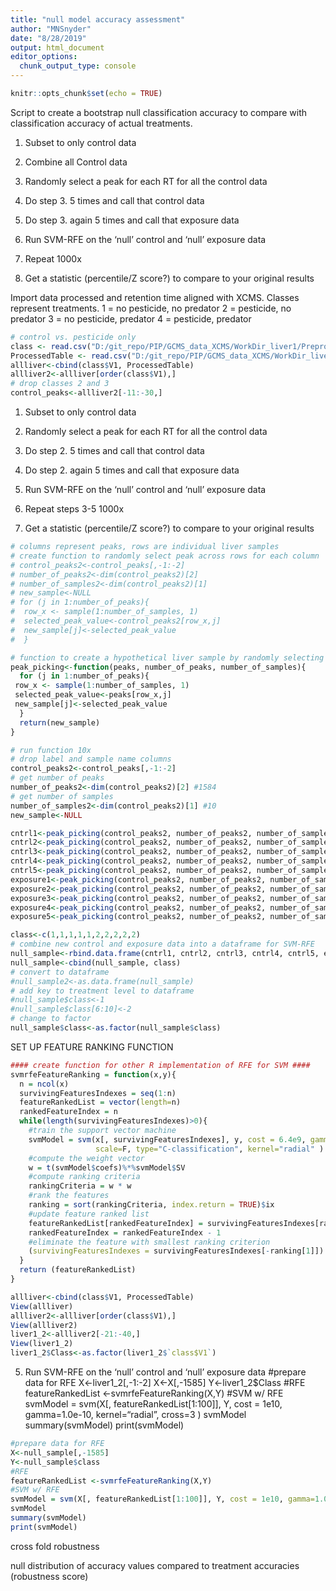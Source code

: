 ```yaml
---
title: "null model accuracy assessment"
author: "MNSnyder"
date: "8/28/2019"
output: html_document
editor_options: 
  chunk_output_type: console
---
```


```r
knitr::opts_chunk$set(echo = TRUE)
```

Script to create a bootstrap null classification accuracy to compare with classification accuracy of actual treatments.

1. Subset to only control data

2. Combine all Control data 

3. Randomly select a peak for each RT for all the control data 

4. Do step 3. 5 times and call that control data

5. Do step 3. again 5 times  and call that exposure data

6. Run SVM-RFE on the 'null' control and 'null' exposure data

7. Repeat 1000x

8. Get a statistic (percentile/Z score?) to compare to your original results

Import data processed and retention time aligned with XCMS. 
Classes represent treatments.
1 = no pesticide, no predator
2 = pesticide, no predator
3 = no pesticide, predator
4 = pesticide, predator

```r
# control vs. pesticide only
class <- read.csv("D:/git_repo/PIP/GCMS_data_XCMS/WorkDir_liver1/Preprocessing_Data_a/class.csv")
ProcessedTable <- read.csv("D:/git_repo/PIP/GCMS_data_XCMS/WorkDir_liver1/Preprocessing_Data_a/ProcessedTable.csv")
allliver<-cbind(class$V1, ProcessedTable)
allliver2<-allliver[order(class$V1),]
# drop classes 2 and 3
control_peaks<-allliver2[-11:-30,]

```

1. Subset to only control data

2. Randomly select a peak for each RT for all the control data 

3. Do step 2. 5 times and call that control data

4. Do step 2. again 5 times  and call that exposure data

5. Run SVM-RFE on the 'null' control and 'null' exposure data

6. Repeat steps 3-5 1000x

7. Get a statistic (percentile/Z score?) to compare to your original results


```r
# columns represent peaks, rows are individual liver samples
# create function to randomly select peak across rows for each column
# control_peaks2<-control_peaks[,-1:-2]
# number_of_peaks2<-dim(control_peaks2)[2]
# number_of_samples2<-dim(control_peaks2)[1]
# new_sample<-NULL
# for (j in 1:number_of_peaks){
#  row_x <- sample(1:number_of_samples, 1)
#  selected_peak_value<-control_peaks2[row_x,j]
#  new_sample[j]<-selected_peak_value
#  }

# function to create a hypothetical liver sample by randomly selecting from a number of real samples in a dataframe
peak_picking<-function(peaks, number_of_peaks, number_of_samples){
  for (j in 1:number_of_peaks){
 row_x <- sample(1:number_of_samples, 1)
 selected_peak_value<-peaks[row_x,j]
 new_sample[j]<-selected_peak_value
  }
  return(new_sample)
}

# run function 10x
# drop label and sample name columns
control_peaks2<-control_peaks[,-1:-2]
# get number of peaks
number_of_peaks2<-dim(control_peaks2)[2] #1584
# get number of samples
number_of_samples2<-dim(control_peaks2)[1] #10
new_sample<-NULL

cntrl1<-peak_picking(control_peaks2, number_of_peaks2, number_of_samples2)
cntrl2<-peak_picking(control_peaks2, number_of_peaks2, number_of_samples2)
cntrl3<-peak_picking(control_peaks2, number_of_peaks2, number_of_samples2)
cntrl4<-peak_picking(control_peaks2, number_of_peaks2, number_of_samples2)
cntrl5<-peak_picking(control_peaks2, number_of_peaks2, number_of_samples2)
exposure1<-peak_picking(control_peaks2, number_of_peaks2, number_of_samples2)
exposure2<-peak_picking(control_peaks2, number_of_peaks2, number_of_samples2)
exposure3<-peak_picking(control_peaks2, number_of_peaks2, number_of_samples2)
exposure4<-peak_picking(control_peaks2, number_of_peaks2, number_of_samples2)
exposure5<-peak_picking(control_peaks2, number_of_peaks2, number_of_samples2)

class<-c(1,1,1,1,1,2,2,2,2,2)
# combine new control and exposure data into a dataframe for SVM-RFE
null_sample<-rbind.data.frame(cntrl1, cntrl2, cntrl3, cntrl4, cntrl5, exposure1, exposure2, exposure3, exposure4, exposure5)
null_sample<-cbind(null_sample, class)
# convert to dataframe
#null_sample2<-as.data.frame(null_sample)
# add key to treatment level to dataframe
#null_sample$class<-1
#null_sample$class[6:10]<-2
# change to factor
null_sample$class<-as.factor(null_sample$class)
```

SET UP FEATURE RANKING FUNCTION
```r
#### create function for other R implementation of RFE for SVM ####
svmrfeFeatureRanking = function(x,y){
  n = ncol(x)
  survivingFeaturesIndexes = seq(1:n)
  featureRankedList = vector(length=n)
  rankedFeatureIndex = n
  while(length(survivingFeaturesIndexes)>0){
    #train the support vector machine
    svmModel = svm(x[, survivingFeaturesIndexes], y, cost = 6.4e9, gamma=1.0e-10, cachesize=500,
                   scale=F, type="C-classification", kernel="radial" )
    #compute the weight vector
    w = t(svmModel$coefs)%*%svmModel$SV
    #compute ranking criteria
    rankingCriteria = w * w
    #rank the features
    ranking = sort(rankingCriteria, index.return = TRUE)$ix
    #update feature ranked list
    featureRankedList[rankedFeatureIndex] = survivingFeaturesIndexes[ranking[1]]
    rankedFeatureIndex = rankedFeatureIndex - 1
    #eliminate the feature with smallest ranking criterion
    (survivingFeaturesIndexes = survivingFeaturesIndexes[-ranking[1]])
  }
  return (featureRankedList)
}
```

```r
allliver<-cbind(class$V1, ProcessedTable)
View(allliver)
allliver2<-allliver[order(class$V1),]
View(allliver2)
liver1_2<-allliver2[-21:-40,]
View(liver1_2)
liver1_2$Class<-as.factor(liver1_2$`class$V1`)

```


5. Run SVM-RFE on the 'null' control and 'null' exposure data
#prepare data for RFE
X<-liver1_2[,-1:-2]
X<-X[,-1585]
Y<-liver1_2$Class
#RFE
featureRankedList <-svmrfeFeatureRanking(X,Y)
#SVM w/ RFE
svmModel = svm(X[, featureRankedList[1:100]], Y, cost = 1e10, gamma=1.0e-10, kernel="radial", cross=3 )
svmModel 
summary(svmModel)
print(svmModel)
```r
#prepare data for RFE
X<-null_sample[,-1585]  
Y<-null_sample$class
#RFE
featureRankedList <-svmrfeFeatureRanking(X,Y)
#SVM w/ RFE
svmModel = svm(X[, featureRankedList[1:100]], Y, cost = 1e10, gamma=1.0e-10, kernel="radial", cross=3 )
svmModel 
summary(svmModel)
print(svmModel)
```

cross fold robustness

null distribution of accuracy values compared to treatment accuracies (robustness score) 



